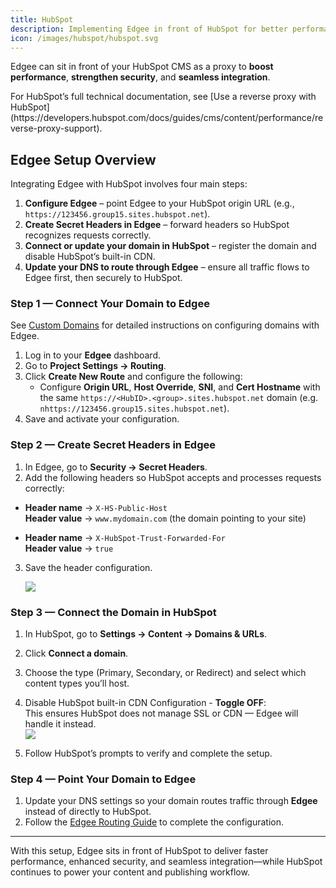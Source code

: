 ```yaml
---
title: HubSpot
description: Implementing Edgee in front of HubSpot for better performance, flexibility, and domain control
icon: /images/hubspot/hubspot.svg
---
```



<EdgeeSdk />

Edgee can sit in front of your HubSpot CMS as a proxy to **boost performance**, **strengthen security**, and **seamless integration**.


<Note>
For HubSpot’s full technical documentation, see [Use a reverse proxy with HubSpot](https://developers.hubspot.com/docs/guides/cms/content/performance/reverse-proxy-support).
</Note>


## Edgee Setup Overview

Integrating Edgee with HubSpot involves four main steps:

1. **Configure Edgee** – point Edgee to your HubSpot origin URL (e.g., `https://123456.group15.sites.hubspot.net`).  
2. **Create Secret Headers in Edgee** – forward headers so HubSpot recognizes requests correctly.  
3. **Connect or update your domain in HubSpot** – register the domain and disable HubSpot’s built-in CDN.
4. **Update your DNS to route through Edgee** – ensure all traffic flows to Edgee first, then securely to HubSpot.



### Step 1 — Connect Your Domain to Edgee

<Note>See [Custom Domains](/getting-started/domains) for detailed instructions on configuring domains with Edgee.</Note>

1. Log in to your **Edgee** dashboard.  
2. Go to **Project Settings → Routing**.  
3. Click **Create New Route** and configure the following:
   - Configure **Origin URL**, **Host Override**, **SNI**, and **Cert Hostname** with the same `https://<HubID>.<group>.sites.hubspot.net` domain (e.g. `nhttps://123456.group15.sites.hubspot.net`).
4. Save and activate your configuration.  


### Step 2 — Create Secret Headers in Edgee

1. In Edgee, go to **Security → Secret Headers**.  
2. Add the following headers so HubSpot accepts and processes requests correctly:  

- **Header name** → `X-HS-Public-Host`  
  **Header value** → `www.mydomain.com` (the domain pointing to your site)  

- **Header name** → `X-HubSpot-Trust-Forwarded-For`  
  **Header value** → `true`  

3. Save the header configuration.  

   <img src="/images/hubspot/hubspotheaders.png" />


### Step 3 — Connect the Domain in HubSpot

1. In HubSpot, go to **Settings → Content → Domains & URLs**.  
2. Click **Connect a domain**.  
3. Choose the type (Primary, Secondary, or Redirect) and select which content types you’ll host.  
4. Disable HubSpot built-in CDN Configuration - **Toggle OFF**:  
This ensures HubSpot does not manage SSL or CDN — Edgee will handle it instead.  
   <img src="/images/hubspot/cdnoffs.png" />

5. Follow HubSpot’s prompts to verify and complete the setup.  


### Step 4 — Point Your Domain to Edgee

1. Update your DNS settings so your domain routes traffic through **Edgee** instead of directly to HubSpot.  
2. Follow the [Edgee Routing Guide](/getting-started/routing) to complete the configuration.  

---

With this setup, Edgee sits in front of HubSpot to deliver faster performance, enhanced security, and seamless integration—while HubSpot continues to power your content and publishing workflow.
